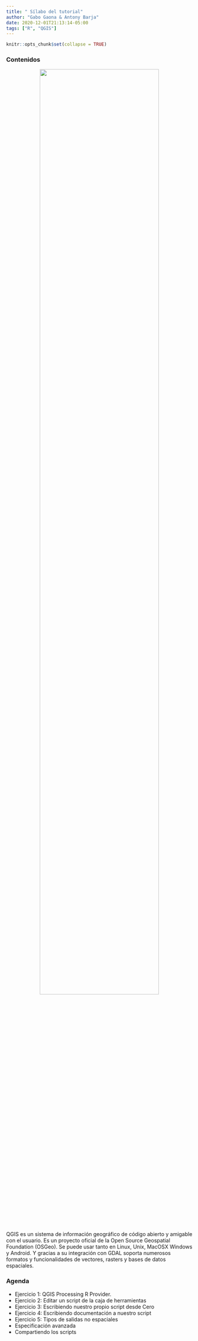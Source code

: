 ```yaml
---
title: " Sílabo del tutorial"
author: "Gabo Gaona & Antony Barja"
date: 2020-12-01T21:13:14-05:00
tags: ["R", "QGIS"]
---
```


```r
knitr::opts_chunk$set(collapse = TRUE)
```

### Contenidos

<center><img src="https://user-images.githubusercontent.com/23284899/152171996-54afdafa-4456-4d63-9c92-dca515b100a8.png" width="80%"></center>

QGIS es un sistema de información geográfico de código abierto y amigable con el usuario. Es un proyecto oficial de la Open Source Geospatial Foundation (OSGeo). Se puede usar tanto en Linux, Unix, MacOSX Windows y Android. Y gracias a su integración con GDAL soporta numerosos formatos y funcionalidades de vectores, rasters y bases de datos espaciales.

### Agenda


- Ejercicio 1: QGIS Processing R Provider.
- Ejercicio 2: Editar un script de la caja de herramientas
- Ejercicio 3: Escribiendo nuestro propio script desde Cero
- Ejercicio 4: Escribiendo documentación a nuestro script
- Ejercicio 5: Tipos de salidas no espaciales
- Especificación avanzada
- Compartiendo los scripts






